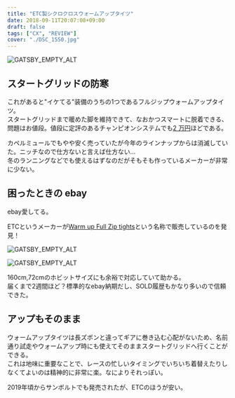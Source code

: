 ---
title: "ETC製シクロクロスウォームアップタイツ"
date: 2018-09-11T20:07:08+09:00
draft: false
tags: ["CX", "REVIEW"]
cover: "./DSC_1550.jpg"
---

![GATSBY_EMPTY_ALT](./DSC_1550.jpg)

## スタートグリッドの防寒

これがあると"イケてる"装備のうちの1つであるフルジップウォームアップタイツ。  
スタートグリッドまで暖めた脚を維持できて、なおかつスマートに脱着できる、問題はお値段。値段に定評のあるチャンピオンシステムでも[2 万円](https://champ-sys.jp/collections/%E3%82%BF%E3%82%A4%E3%83%84-%E3%83%8B%E3%83%83%E3%82%AB%E3%83%BC/products/%E3%82%B7%E3%82%AF%E3%83%AD%E3%82%AF%E3%83%AD%E3%82%B9%E3%82%A6%E3%82%A9%E3%83%BC%E3%83%A0%E3%82%A2%E3%83%83%E3%83%97%E3%83%91%E3%83%B3%E3%83%84)ほどである。

カペルミュールでもやや安く売っていたが今年のラインナップからは消滅していた。ニッチなので仕方ないと言えば仕方ない…  
冬のランニングなどでも使えるはずなのだがそもそも作っているメーカーが非常に少ない。

## 困ったときの ebay

ebay愛してる。

ETCというメーカーが[Warm up Full Zip tights](https://www.ebay.com/sch/177854/i.html?_from=R40&_nkw=ETC+tights&_sop=15)という名称で販売しているのを発見！

![GATSBY_EMPTY_ALT](./s-l1600.jpg)

![GATSBY_EMPTY_ALT](./s-l1600_2.jpg)

160cm,72cmのホビットサイズにも余裕で対応していて助かる。  
届くまで2週間ほど？標準的なebay納期だし、SOLD履歴もかなり多いので信頼できた。

## アップもそのまま

ウォームアップタイツは長ズボンと違ってギアに巻き込む心配がないため、名前通り試走やウォームアップ時にも使えてそのままスタートグリッドへ行くことができる。  
これは地味に重要なことで、レースの忙しいタイミングでいちいち着替えたりしなくてよいのは精神的に非常に楽。なによりそれっぽい。

2019年頃からサンボルトでも発売されたが、ETCのほうが安い。

<LinkBox url="https://www.ebay.com/itm/265294065190" />
